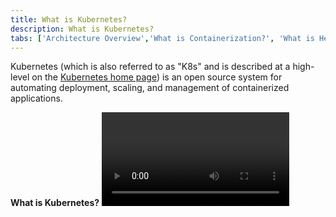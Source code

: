 ```yaml
---
title: What is Kubernetes?
description: What is Kubernetes?
tabs: ['Architecture Overview','What is Containerization?', 'What is Helm?', 'What is Kubernetes?','What is OpenShift?']
---
```

Kubernetes (which is also referred to as "K8s" and is described at a high-level on the [Kubernetes home page](https://kubernetes.io/)) is an open source system for automating deployment, scaling, and management of containerized applications.

**What is Kubernetes?**
<Video title="What is Kubernetes?" youtubeId="aSrqRSk43lY" />
